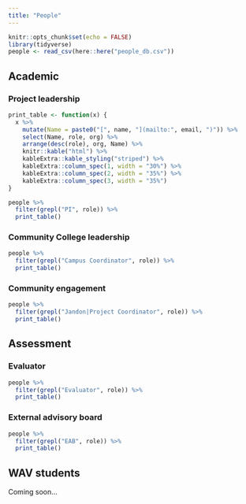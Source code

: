 ```yaml
---
title: "People"
---
```



```r
knitr::opts_chunk$set(echo = FALSE)
library(tidyverse)
people <- read_csv(here::here("people_db.csv"))
```

## Academic

### Project leadership

```r
print_table <- function(x) {
  x %>%
    mutate(Name = paste0("[", name, "](mailto:", email, ")")) %>%
    select(Name, role, org) %>%
    arrange(desc(role), org, Name) %>%
    knitr::kable("html") %>%
    kableExtra::kable_styling("striped") %>%
    kableExtra::column_spec(1, width = "30%") %>%
    kableExtra::column_spec(2, width = "35%") %>%
    kableExtra::column_spec(3, width = "35%")
}

people %>%
  filter(grepl("PI", role)) %>%
  print_table()
```

### Community College leadership

```r
people %>%
  filter(grepl("Campus Coordinator", role)) %>%
  print_table()
```


### Community engagement

```r
people %>%
  filter(grepl("Jandon|Project Coordinator", role)) %>%
  print_table()
```


## Assessment

### Evaluator

```r
people %>%
  filter(grepl("Evaluator", role)) %>%
  print_table()
```

### External advisory board

```r
people %>%
  filter(grepl("EAB", role)) %>%
  print_table()
```

## WAV students

Coming soon...


